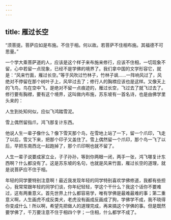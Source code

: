 ```yaml
---
---
---
```

title: 雁过长空
---




“须菩提。菩萨应如是布施。不住于相。何以故。若菩萨不住相布施。其福德不可思量。”

一个学大乘菩萨道的人，应该是这个样子来布施来修行，应该不住相，一切现象不留，心中若留一点现象，已经不是学佛的境界了。我们拿中国的文学形容它，就是：“风来竹面，雁过长空。”等于风吹过竹林子，竹林子飒……一阵响风过了，风绝对不停留在那个树叶子上，风早过去了；修行人的胸襟应该也是这样。又像天上的飞鸟，鸟在空中飞，是绝对不留一点痕迹的，雁过长空，飞过去了就飞过去了。修行要有胸襟，要有这个境界，这叫做内布施，苏东坡有一首名诗，也是由佛学里头来的：

人生到处知何似，应似飞鸿踏雪泥。

雪上偶然留指爪，鸿飞那复计东西。

他说人生一辈子像什么？像下雪天那个鸟，在雪地上站了一下，留一个爪印，飞走了以后，雪又下来，把那个印子又盖住了。雪上偶然留一个爪印，那个鸟一飞了以后，早把东南西北一起跑掉了，那个爪印啊也就不留了。

人生一辈子说要成家立业，子子孙孙，等到你两眼一闭，两手一张，鸿飞哪复计东西啊？什么都没有了。这是苏东坡的名句，也就是风来竹面，雁过长空的道理，就是说菩萨应不住于相。

年轻的同学要特别注意啊！最近我发现年轻的同学特别喜欢学佛修道，我都有些担心，我常常跟年轻的同学们谈，你年纪轻轻，学这个干什么？我这个话你不要难过，这有两重意义。首先世界上什么都容易学，唯有学佛是最难最难的事；第二重意义啊，人生画虎不成反类犬，老虎没有画成反画成了狗，学佛学不成，我不晓得你变成什么！所以啊，希望先把做人的道理完成，再来搞这个学佛的事。但是既然要学佛了，千万要注意不住于相四个字；一住相，什么都学不成了。
